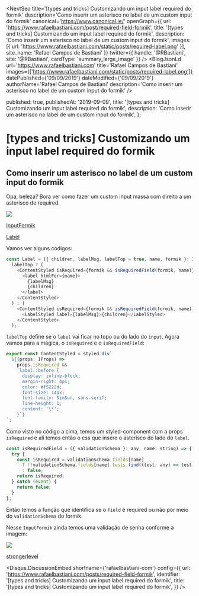 

<NextSeo
  title='[types and tricks] Customizando um input label required do formik'
  description='Como inserir um asterisco no label de um custom input do formik'
  canonical='https://www.canonical.ie/'
  openGraph={{
    url: 'https://www.rafaelbastiani.com/post/required-field-formik',
    title: '[types and tricks] Customizando um input label required do formik',
    description: 'Como inserir um asterisco no label de um custom input do formik',
    images: [{ url: 'https://www.rafaelbastiani.com/static/posts/required-label.png' }],
    site_name: 'Rafael Campos de Bastiani'
  }}
  twitter={{
    handle: '@RBastiani',
    site: '@RBastiani',
    cardType: 'summary_large_image'
  }}
/>
<BlogJsonLd
  url='https://www.rafaelbastiani.com'
  title='Rafael Campos de Bastiani'
  images={['https://www.rafaelbastiani.com/static/posts/required-label.png']}
  datePublished={'09/09/2019'}
  dateModified={'09/09/2019'}
  authorName='Rafael Campos de Bastiani'
  description='Como inserir um asterisco no label de um custom input do formik'
/>

  published: true,
  publishedAt: '2019-09-09',
  title: '[types and tricks] Customizando um input label required do formik',
  description: 'Como inserir um asterisco no label de um custom input do formik',
};

<PostBox>

# [types and tricks] Customizando um input label required do formik

## Como inserir um asterisco no label de um custom input do formik

Opa, beleza? Bora ver como fazer um custom input massa com direito a um asterisco de required.

![](https://www.rafaelbastiani.com/static/posts/required-label.png)

[InputFormik](https://github.com/Bastiani/churras-trinca-front/blob/master/src/components/Input/InputFormik.tsx)

[Label](https://github.com/Bastiani/churras-trinca-front/blob/master/src/components/Label/Label.tsx)

Vamos ver alguns códigos:

```js
const Label = ({ children, labelMsg, labelTop = true, name, formik }: IProps) =>
  labelTop ? (
    <ContentStyled isRequired={formik && isRequiredField(formik, name)}>
      <label htmlFor={name}>
        {labelMsg}
        {children}
      </label>
    </ContentStyled>
  ) : (
    <ContentStyled isRequired={formik && isRequiredField(formik, name)}>
      <LabelStyled label={labelMsg}>{children}</LabelStyled>
    </ContentStyled>
  );
```

`labelTop` define se o `label` vai ficar no topo ou do lado do `input`.
Agora vamos para a mágica, o `isRequired` e o `isRequiredField`:

```js
export const ContentStyled = styled.div`
  ${(props: IProps) =>
    props.isRequired &&
    `label::before {
      display: inline-block;
      margin-right: 4px;
      color: #f5222d;
      font-size: 14px;
      font-family: SimSun, sans-serif;
      line-height: 1;
      content: '\*';
    }`}
`;
```

Como visto no código a cima, temos um styled-component com a props `isRequired` e ali temos então o css que insere
o asterisco do lado do `label`.

```js
const isRequiredField = ({ validationSchema }: any, name: string) => {
  try {
    const isRequired = validationSchema.fields[name]
      ? !!validationSchema.fields[name].tests.find((test: any) => test.OPTIONS.name === 'required').OPTIONS.name
      : false;
    return isRequired;
  } catch (event) {
    return false;
  }
};
```

Então temos a função que identifica se o `field` é required ou não por meio do `validationSchema` do formik.

Nesse `InputFormik` ainda temos uma validação de senha conforme a imagem:

![](https://www.rafaelbastiani.com/static/posts/password-stronge.png)

[strongerlevel](https://github.com/Bastiani/churras-trinca-front/blob/master/src/pages/Signup.tsx#L107)

<Disqus.DiscussionEmbed
  shortname={'rafaelbastiani-com'}
  config={{
    url: 'https://www.rafaelbastiani.com/posts/required-field-formik',
    identifier: '[types and tricks] Customizando um input label required do formik',
    title: '[types and tricks] Customizando um input label required do formik',
  }}
/>

</PostBox>
